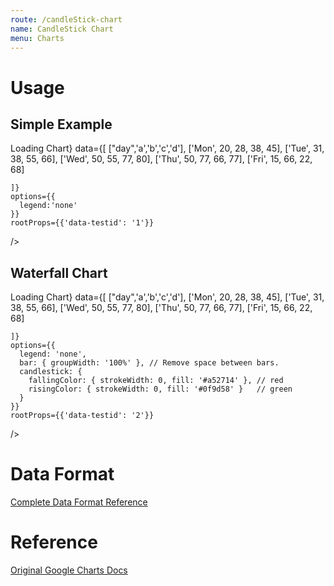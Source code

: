 ```yaml
---
route: /candleStick-chart
name: CandleStick Chart
menu: Charts
---
```




# Usage

## Simple Example

<Playground>
  <Chart 
    width={'100%'}
    height={350}
    chartType="CandlestickChart"
    loader={<div>Loading Chart</div>}
    data={[
        ["day",'a','b','c','d'],
        ['Mon', 20, 28, 38, 45],
        ['Tue', 31, 38, 55, 66],
        ['Wed', 50, 55, 77, 80],
        ['Thu', 50, 77, 66, 77],
        ['Fri', 15, 66, 22, 68]

    ]}
    options={{
      legend:'none'
    }}
    rootProps={{'data-testid': '1'}}
  />
</Playground>

## Waterfall Chart

<Playground>
  <Chart 
    width={'100%'}
    height={350}
    chartType="CandlestickChart"
    loader={<div>Loading Chart</div>}
    data={[
        ["day",'a','b','c','d'],
        ['Mon', 20, 28, 38, 45],
        ['Tue', 31, 38, 55, 66],
        ['Wed', 50, 55, 77, 80],
        ['Thu', 50, 77, 66, 77],
        ['Fri', 15, 66, 22, 68]

    ]}
    options={{
      legend: 'none',
      bar: { groupWidth: '100%' }, // Remove space between bars.
      candlestick: {
        fallingColor: { strokeWidth: 0, fill: '#a52714' }, // red
        risingColor: { strokeWidth: 0, fill: '#0f9d58' }   // green
      }
    }}
    rootProps={{'data-testid': '2'}}

  />
</Playground>

# Data Format

[Complete Data Format Reference](https://developers.google.com/chart/interactive/docs/gallery/candlestickchart#data-format)

# Reference 

[Original Google Charts Docs](https://developers.google.com/chart/interactive/docs/gallery/candlestickchart)
